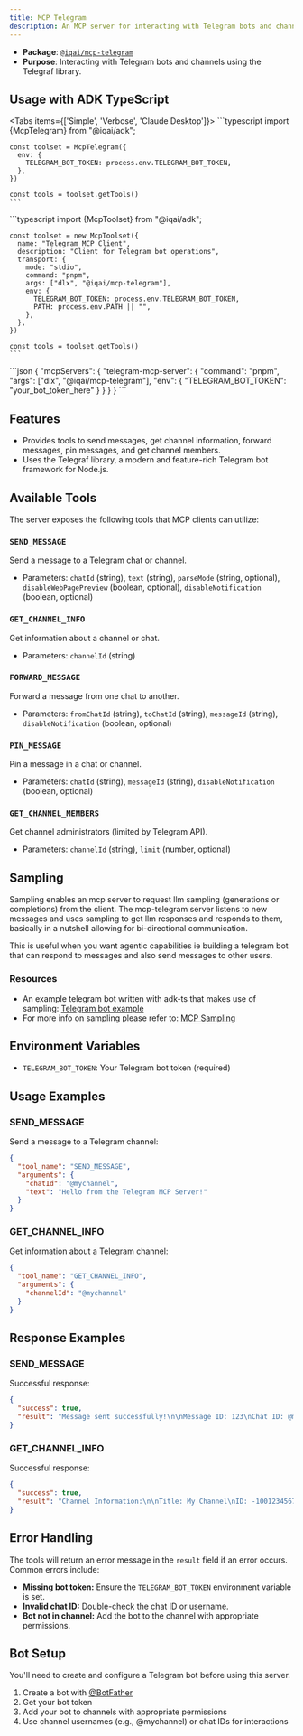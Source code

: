 ```yaml
---
title: MCP Telegram
description: An MCP server for interacting with Telegram bots and channels
---
```



- **Package**: [`@iqai/mcp-telegram`](https://www.npmjs.com/package/@iqai/mcp-telegram)
- **Purpose**: Interacting with Telegram bots and channels using the Telegraf library.

## Usage with ADK TypeScript

<Tabs items={['Simple', 'Verbose', 'Claude Desktop']}>
  <Tab value="Simple">
    ```typescript
    import {McpTelegram} from "@iqai/adk";

    const toolset = McpTelegram({
      env: {
        TELEGRAM_BOT_TOKEN: process.env.TELEGRAM_BOT_TOKEN,
      },
    })

    const tools = toolset.getTools()
    ```
  </Tab>

  <Tab value="Verbose">
    ```typescript
    import {McpToolset} from "@iqai/adk";

    const toolset = new McpToolset({
      name: "Telegram MCP Client",
      description: "Client for Telegram bot operations",
      transport: {
        mode: "stdio",
        command: "pnpm",
        args: ["dlx", "@iqai/mcp-telegram"],
        env: {
          TELEGRAM_BOT_TOKEN: process.env.TELEGRAM_BOT_TOKEN,
          PATH: process.env.PATH || "",
        },
      },
    })

    const tools = toolset.getTools()
    ```
  </Tab>

  <Tab value="Claude Desktop">
    ```json
    {
      "mcpServers": {
        "telegram-mcp-server": {
          "command": "pnpm",
          "args": ["dlx", "@iqai/mcp-telegram"],
          "env": {
            "TELEGRAM_BOT_TOKEN": "your_bot_token_here"
          }
        }
      }
    }
    ```
  </Tab>
</Tabs>


## Features

- Provides tools to send messages, get channel information, forward messages, pin messages, and get channel members.
- Uses the Telegraf library, a modern and feature-rich Telegram bot framework for Node.js.

## Available Tools

The server exposes the following tools that MCP clients can utilize:

### `SEND_MESSAGE`
Send a message to a Telegram chat or channel.

- Parameters: `chatId` (string), `text` (string), `parseMode` (string, optional), `disableWebPagePreview` (boolean, optional), `disableNotification` (boolean, optional)

### `GET_CHANNEL_INFO`
Get information about a channel or chat.

- Parameters: `channelId` (string)

### `FORWARD_MESSAGE`
Forward a message from one chat to another.

- Parameters: `fromChatId` (string), `toChatId` (string), `messageId` (string), `disableNotification` (boolean, optional)

### `PIN_MESSAGE`
Pin a message in a chat or channel.

- Parameters: `chatId` (string), `messageId` (string), `disableNotification` (boolean, optional)

### `GET_CHANNEL_MEMBERS`
Get channel administrators (limited by Telegram API).

- Parameters: `channelId` (string), `limit` (number, optional)

## Sampling

Sampling enables an mcp server to request llm sampling (generations or completions) from the client.
The mcp-telegram server listens to new messages and uses sampling to get llm responses and responds to them, basically in a nutshell allowing for bi-directional communication.

This is useful when you want agentic capabilities ie building a telegram bot that can respond to messages and also send messages to other users.

### Resources

- An example telegram bot written with adk-ts that makes use of sampling: <a href="https://github.com/IQAIcom/adk-ts/tree/main/apps/examples/src/mcp-telegram-agent/index.ts" target="_blank" rel="noopener noreferrer">Telegram bot example</a>
- For more info on sampling please refer to: [MCP Sampling](https://modelcontextprotocol.io/specification/2025-06-18/client/sampling)

## Environment Variables

- `TELEGRAM_BOT_TOKEN`: Your Telegram bot token (required)

## Usage Examples

### SEND_MESSAGE

Send a message to a Telegram channel:

```json
{
  "tool_name": "SEND_MESSAGE",
  "arguments": {
    "chatId": "@mychannel",
    "text": "Hello from the Telegram MCP Server!"
  }
}
```

### GET_CHANNEL_INFO

Get information about a Telegram channel:

```json
{
  "tool_name": "GET_CHANNEL_INFO",
  "arguments": {
    "channelId": "@mychannel"
  }
}
```

## Response Examples

### SEND_MESSAGE

Successful response:

```json
{
  "success": true,
  "result": "Message sent successfully!\n\nMessage ID: 123\nChat ID: @mychannel\nSent at: 2024-03-15T12:34:56.789Z\nText: Hello from the Telegram MCP Server!"
}
```

### GET_CHANNEL_INFO

Successful response:

```json
{
  "success": true,
  "result": "Channel Information:\n\nTitle: My Channel\nID: -1001234567890\nType: channel\nUsername: mychannel\nDescription: This is my Telegram channel.\nMember Count: 1234"
}
```

## Error Handling

The tools will return an error message in the `result` field if an error occurs. Common errors include:

- **Missing bot token:** Ensure the `TELEGRAM_BOT_TOKEN` environment variable is set.
- **Invalid chat ID:** Double-check the chat ID or username.
- **Bot not in channel:** Add the bot to the channel with appropriate permissions.

## Bot Setup

<Callout type="info" title="Bot Setup Required">
You'll need to create and configure a Telegram bot before using this server.
</Callout>

1. Create a bot with [@BotFather](https://t.me/botfather)
2. Get your bot token
3. Add your bot to channels with appropriate permissions
4. Use channel usernames (e.g., @mychannel) or chat IDs for interactions